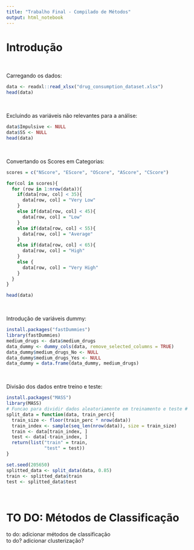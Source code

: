 ```yaml
---
title: "Trabalho Final - Compilado de Métodos"
output: html_notebook
---
```

# Introdução

$~$

Carregando os dados:

```r
data <- readxl::read_xlsx("drug_consumption_dataset.xlsx")
head(data)

```

$~$

Excluindo as variáveis não relevantes para a análise:

```r
data$Impulsive <- NULL
data$SS <- NULL
head(data)

```

$~$

Convertando os Scores em Categorias:

```r
scores = c("NScore", "EScore", "OScore", "AScore", "CScore")

for(col in scores){
  for (row in 1:nrow(data)){
    if(data[row, col] < 35){
      data[row, col] = "Very Low"
    }
    else if(data[row, col] < 45){
      data[row, col] = "Low"
    }
    else if(data[row, col] < 55){
      data[row, col] = "Average"
    }
    else if(data[row, col] < 65){
      data[row, col] = "High"
    }
    else {
      data[row, col] = "Very High"
    }
  }
}

head(data)

```

$~$

Introdução de variáveis dummy:
```r
install.packages("fastDummies")
library(fastDummies)
medium_drugs <- data$medium_drugs
data_dummy <- dummy_cols(data, remove_selected_columns = TRUE)
data_dummy$medium_drugs_No <- NULL
data_dummy$medium_drugs_Yes <- NULL
data_dummy = data.frame(data_dummy, medium_drugs)
```

$~$

Divisão dos dados entre treino e teste:
```r
install.packages("MASS")
library(MASS)
# Funcao para dividir dados aleatoriamente em treinamento e teste #
split_data = function(data, train_perc){
  train_size <- floor(train_perc * nrow(data))
  train_index <- sample(seq_len(nrow(data)), size = train_size)
  train <- data[train_index, ]
  test <- data[-train_index, ]
  return(list("train" = train,
              "test" = test))
}

set.seed(205650)
splitted_data <- split_data(data, 0.85)
train <- splitted_data$train
test <- splitted_data$test

```

$~$

# TO DO: Métodos de Classificação

to do: adicionar métodos de classificação  
to do? adicionar clusterização?
